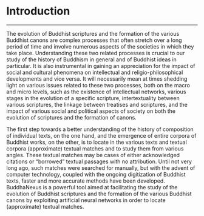
# Introduction

---

The evolution of Buddhist scriptures and the formation of the various Buddhist canons are complex processes that often stretch over a long period of time and involve numerous aspects of the societies in which they take place. Understanding these two related processes is crucial to our study of the history of Buddhism in general and of Buddhist ideas in particular. It is also instrumental in gaining an appreciation for the impact of social and cultural phenomena on intellectual and religio-philosophical developments and vice versa. It will necessarily mean at times shedding light on various issues related to these two processes, both on the macro and micro levels, such as the existence of intellectual networks, various stages in the evolution of a specific scripture, intertextuality between various scriptures, the linkage between treatises and scriptures, and the impact of various social and political aspects of society on both the evolution of scriptures and the formation of canons.

The first step towards a better understanding of the history of composition of individual texts, on the one hand, and the emergence of entire corpora of Buddhist works, on the other, is to locate in the various texts and textual corpora (approximate) textual matches and to study them from various angles. These textual matches may be cases of either acknowledged citations or “borrowed” textual passages with no attribution. Until not very long ago, such matches were searched for manually, but with the advent of computer technology, coupled with the ongoing digitization of Buddhist texts, faster and more accurate methods have been developed. BuddhaNexus is a powerful tool aimed at facilitating the study of the evolution of Buddhist scriptures and the formation of the various Buddhist canons by exploiting artificial neural networks in order to locate (approximate) textual matches.


